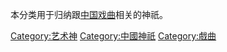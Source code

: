本分类用于归纳跟[[中国戏曲|中国戏曲]]相关的神祇。

[[Category:艺术神|Category:艺术神]]
[[Category:中國神祇|Category:中國神祇]]
[[Category:戲曲|Category:戲曲]]